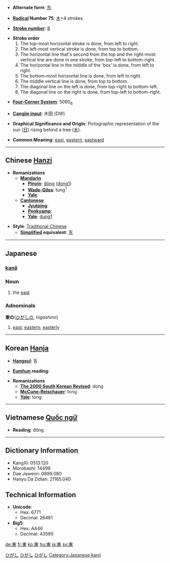* '''Alternate form''': [[东]]

* '''[[Wiktionary:Chinese radical index| Radical]] Number 75''': [[Wiktionary:Chinese radical index 木|木]]+4 strokes

* '''[[Wiktionary:Chinese total strokes index|Stroke number]]''': [[Wiktionary:Chinese total strokes index 8|8]]

*'''Stroke order'''
*# The top-most horizontal stroke is done, from left to right.
*# The left-most vertical stroke is done, from top to bottom.
*# The horizontal line that's second from the top and the right-most vertical line are done in one stroke, from top-left to bottom-right.
*# The horizontal line in the middle of the 'box' is done, from left to right.
*# The bottom-most horizontal line is done, from left to right.
*# The middle vertical line is done, from top to bottom.
*# The diagonal line on the left is done, from top-right to bottom-left.
*# The diagonal line on the right is done, from top-left to bottom-right.

* '''[[Wiktionary:Chinese four corner index|Four-Corner System]]''': 5090<sub>6</sub>

* '''[[Wiktionary:Chinese Cangjie index|Cangjie input]]''': 木田 (DW)

* '''Graphical Significance and Origin''': Pictographic representation of the sun ([[日]]) rising behind a tree ([[木]]).

* '''Common Meaning''': [[east]], [[eastern]], [[eastward]]

----

== Chinese [[Hanzi]] ==

* '''Romanizations'''
** '''[[Mandarin]]'''
*** '''[[Pinyin]]''': [[dōng]] ([[dong1]])
*** '''[[Wade-Giles]]''': tung<sup>1</sup>
*** '''[[Yale]]''': 
** '''[[Cantonese]]'''
*** '''[[Jyutping]]''':
*** '''[[Penkyamp]]''': 
*** '''[[Yale]]''': [[dung1]]

* '''Style''': [[Traditional Chinese]] 
** '''[[Simplified Chinese|Simplified]] equivalent''': [[东]]


----

== Japanese ==
[[Category:1000_Japanese_basic_words|ひがし]]
[[Category:Japanese language|ひがし]]
=== [[kanji]] ===
{{kanji
|[[とう]] (tō)
|[[ひがし]] (higashi), [[あずま]] (azuma)
}}
{{kanjisort|2|木04}}
=== Noun ===
{{janoun|ひがし|higashi}}
# the [[east]]
=== Adnominals ===
'''東の'''([[ひがし]]の, ''higashino'')
# [[east]]; [[eastern]]; [[easterly]]
[[Category:Japanese adnominals|ひがし]]
----

== Korean [[Hanja]] ==

* '''[[Hangeul]]''': 동

* '''[[Eumhun]] reading''': 

* '''Romanizations'''
** '''[[The 2000 South Korean Revised Romanization|The 2000 South Korean Revised]]''': dong
** '''[[McCune-Reischauer]]''': tong
** '''[[Yale]]''': tong
----

== Vietnamese [[Quốc ngữ]] ==

* '''Reading''': đông <!--hốc-->

----

== Dictionary Information ==

* KangXi: 0513.120
* Morobashi: 14499
* Dae Jaweon: 0899.080
* Hanyu Da Zidian: 21165.040

==Technical Information==

* '''Unicode''':
** Hex: 6771
** Decimal: 26481
* '''Big5''':
** Hex: AA46
** Decimal: 43590

[[Category:Japanese kanji]]

[[de:東]]
[[fr:東]]
[[ko:東]]
[[hu:東]]
[[ja:東]]
[[sv:東]]